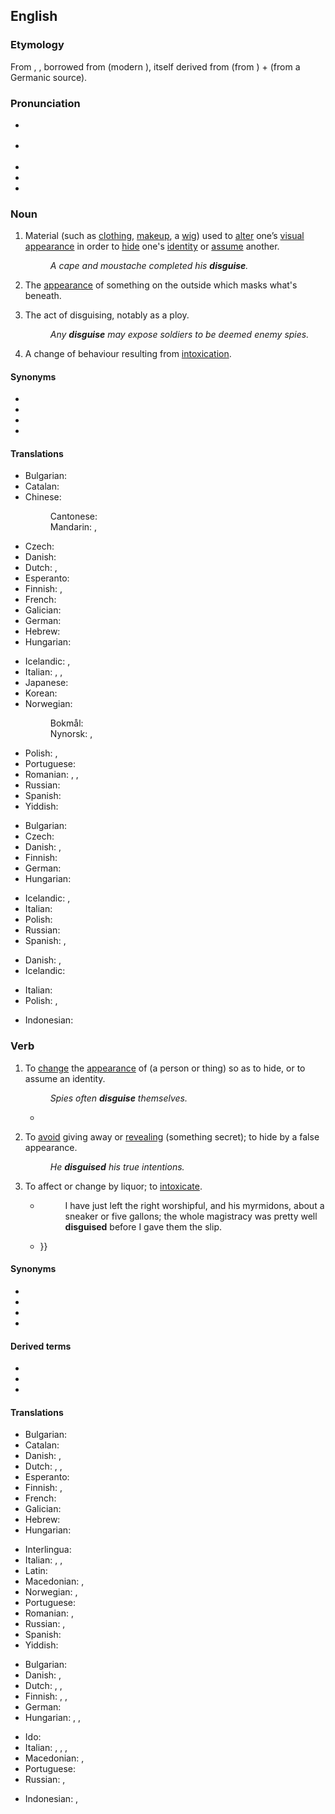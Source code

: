 ==English==

===Etymology===
From {{inh|en|enm|disgisen}}, {{m|enm|disguisen}}, borrowed from {{der|en|fro|desguiser}} (modern {{cog|fr|déguiser}}), itself derived from {{m|fro|des-||dis-}} (from {{der|en|la|dis-}}) + {{m|fro|guise||guise}} (from a Germanic source).

===Pronunciation===
* {{a|RP}} {{IPA|en|/dɪsˈɡaɪz/|/dɪzˈɡaɪz/}}
* {{a|GA}} {{IPA|en|/dɪsˈɡaɪz/|/dɪˈskaɪz/}}
* {{audio|en|En-us-disguise.ogg|Audio (US)}}
* {{hyphenation|en|dis|guise}}
* {{rhymes|en|aɪz|s=2}}

===Noun===
{{en-noun|~}}

# Material (such as [[clothing]], [[makeup]], a [[wig]]) used to [[alter]] one’s [[visual]] [[appearance]] in order to [[hide]] one's [[identity]] or [[assume]] another.
#: ''A cape and moustache completed his '''disguise'''.''
# {{lb|en|figuratively}} The [[appearance]] of something on the outside which masks what's beneath.
# The act of disguising, notably as a ploy.
#: ''Any '''disguise''' may expose soldiers to be deemed enemy spies.''
# {{lb|en|archaic}} A change of behaviour resulting from [[intoxication]].

====Synonyms====
* {{l|en|camouflage}}
* {{l|en|guise}}
* {{l|en|mask}}
* {{l|en|pretense}}

====Translations====
{{trans-top|attire to hide/assume an identity}}
* Bulgarian: {{t|bg|дегизиране|n}}
* Catalan: {{t+|ca|disfressa|f}}
* Chinese:
*: Cantonese: {{t|yue|偽裝|tr=jōngngai|sc=Hant}}
*: Mandarin: {{t+|cmn|偽裝|sc=Hani}}, {{t+|cmn|伪装|tr=wěichěng|sc=Hani}}
* Czech: {{t|cs|převlek|m}}
* Danish: {{t|da|forklædning|c}}
* Dutch: {{t+|nl|vermomming|f}}, {{t+|nl|mom|n}}
* Esperanto: {{t|eo|alivesto}}
* Finnish: {{t|fi|valeasu}}, {{t|fi|valepuku}}
* French: {{t+|fr|déguisement|m}}
* Galician: {{t|gl|disfrace|m}}
* German: {{t+|de|Verkleidung|f}}
* Hebrew: {{t+|he|תחפושת|f|tr=taẖpóset|alt=תַּחְפֹּשֶׂת}}
* Hungarian: {{t+|hu|álruha}}
{{trans-mid}}
* Icelandic: {{t+|is|dulargervi|n}}, {{t+|is|dulbúningur|m}}
* Italian: {{t|it|camuffamento|m}}, {{t|it|travestimento|m}}, {{t+|it|mascheramento|m}}
* Japanese: {{t+|ja|変装|tr=[[へんそう]], hensō}}
* Korean: {{t+|ko|변장}}
* Norwegian:
*: Bokmål: {{t+|nb|forkledning|m|f}}
*: Nynorsk: {{t|nn|forkledning|f|m}}, {{t|nn|forklednad|m}}
* Polish: {{t+|pl|kamuflaż}}, {{t+|pl|przebranie|n}}
* Portuguese: {{t+|pt|disfarce|m}}
* Romanian: {{t+|ro|deghizare|f}}, {{t+|ro|mascare|f}}, {{t+|ro|acoperire|f}}
* Russian: {{t+|ru|маскиро́вка|f}}
* Spanish: {{t+|es|disfraz|m}}
* Yiddish: {{t|yi|פֿאַרשטעלונג|f}}
{{trans-bottom}}

{{trans-top|that which masks what's beneath}}
* Bulgarian: {{t|bg|маскиране|n|sc=Cyrl}}
* Czech: {{t|cs|převlek|m}}
* Danish: {{t|da|camouflage|c}}, {{t|da|maskering|c}}
* Finnish: {{t|fi|naamiointi}}
* German: {{t+|de|Tarnung|f}}
* Hungarian: {{t+|hu|álca}}
{{trans-mid}}
* Icelandic: {{t+|is|dulargervi|n}}, {{t+|is|dulbúningur|m}}
* Italian: {{t|it|camuffamento|m}}
* Polish: {{t+|pl|kamuflaż|m}}
* Russian: {{t+|ru|маскиро́вка|f}}
* Spanish: {{t+|es|pantalla|f}}, {{t+|es|tapadera|f}}
{{trans-bottom}}

{{trans-top|act of disguising}}
* Danish: {{t|da|forklædning|c}}, {{t|da|camouflage|c}}
* Icelandic: {{t+|is|dulbúningur|m}}
{{trans-mid}}
* Italian: {{t|it|travestimento|m}}
* Polish: {{t+|pl|kamuflaż}}, {{t+|pl|kamuflowanie|m}}
{{trans-bottom}}

{{checktrans-top}}
* Indonesian: {{t+check|id|samaran}}
{{trans-mid}}
{{trans-bottom}}

===Verb===
{{en-verb}}

# {{lb|en|transitive}} To [[change]] the [[appearance]] of (a person or thing) so as to hide, or to assume an identity.
#: ''Spies often '''disguise''' themselves.''
#* {{RQ:Macaulay Bunyan|Bunyan was forced to '''disguise''' himself as a wagoner.}}
# {{lb|en|transitive}} To [[avoid]] giving away or [[reveal]]ing (something secret); to hide by a false appearance.
#: ''He '''disguised''' his true intentions.''
# {{lb|en|archaic}} To affect or change by liquor; to [[intoxicate]].
#* {{RQ:Spectator|VI|616|November 5 1714|author=Addison}}
#*: I have just left the right worshipful, and his myrmidons, about a sneaker or five gallons; the whole magistracy was pretty well '''disguised''' before I gave them the slip.
#* {{quote-book|en|year=1863|author=Sheridan Le Fanu|title={{w|The House by the Churchyard}}|passage=But my lord was angry, and being '''disguised''' with liquor too, he would not let him go till they played more; and play they did, and the luck still went the same way; {{...}}}}

====Synonyms====
* {{l|en|camouflage}}
* {{l|en|cloak}}
* {{l|en|mask}}
* {{l|en|hide}}

====Derived terms====
* {{l|en|disguisedly}}
* {{l|en|disguisement}}
* {{l|en|disguiser}}

====Translations====
{{trans-top|to change the appearance}}
* Bulgarian: {{t+|bg|маскирам}}
* Catalan: {{t+|ca|disfressar}}
* Danish: {{t+|da|forklæde}}, {{t|da|maskere}}
* Dutch: {{t+|nl|vermommen}}, {{t+|nl|vermommen|alt=zich vermommen}}, {{t+|nl|verhullen}}
* Esperanto: {{t|eo|alivesti}}
* Finnish: {{t|fi|naamioida}}, {{t+|fi|naamioitua}}
* French: {{t+|fr|déguiser}}
* Galician: {{t|gl|disfrazar}}
* Hebrew: {{t|he|הסווה|tr=hisvá}}
* Hungarian: {{t+|hu|álcáz}}
{{trans-mid}}
* Interlingua: {{t|ia|disguisar}}
* Italian: {{t+|it|camuffarsi}}, {{t|it|travestirsi}}, {{t|it|mascherarsi}}
* Latin: {{t|la|dissimulō}}
* Macedonian: {{t|mk|преправа}}, {{t|mk|престорува}}
* Norwegian: {{t+|nb|forkle}}, {{t|nb|maskere}}
* Portuguese: {{t+|pt|disfarçar}}
* Romanian: {{t+|ro|deghiza}}, {{t+|ro|masca}}
* Russian: {{t+|ru|маскирова́ться|impf}}, {{t+|ru|замаскирова́ться|pf}}
* Spanish: {{t+|es|disfrazar}}
* Yiddish: {{t|yi|פֿאַרשטעלן}}
{{trans-bottom}}

{{trans-top|to prevent revealing something secret}}
* Bulgarian: {{t+|bg|прикривам}}
* Danish: {{t|da|camouflere}}, {{t|da|tilsløre}}
* Dutch: {{t+|nl|verbergen}}, {{t+|nl|verhullen}}, {{t+|nl|maskeren}}
* Finnish: {{t|fi|naamioida}}, {{t+|fi|salata}}, {{t+|fi|peittää}}
* German: {{t+|de|verstellen}}
* Hungarian: {{t+|hu|leplez}}, {{t+|hu|elleplez}}, {{t+|hu|palástol}}
{{trans-mid}}
* Ido: {{t+|io|velizar}}
* Italian: {{t+|it|camuffare}}, {{t+|it|nascondere}}, {{t+|it|mascherare}}, {{t+|it|inorpellare}}
* Macedonian: {{t|mk|прикрива}}, {{t|mk|затскрива}}
* Portuguese: {{t+|pt|esconder}}
* Russian: {{t+|ru|скрыва́ть|impf}}, {{t+|ru|скрыть|pf}}
{{trans-bottom}}

{{checktrans-top}}
* Indonesian: {{t+check|id|menyamar}}, {{t+check|id|menyamarkan}}
{{trans-mid}}
{{trans-bottom}}